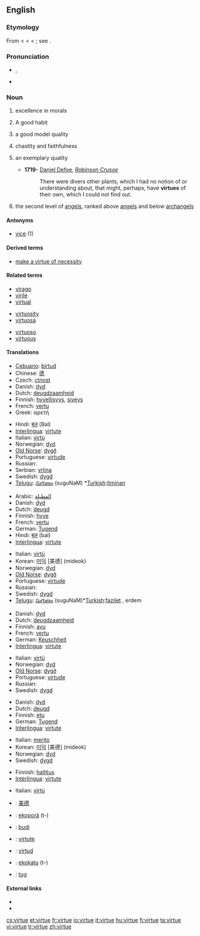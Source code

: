 ==English==

===Etymology===
From {{etyl|enm}} {{term|vertu}} < {{etyl|fro}} {{term|vertu}} < {{etyl|la}} {{term|virtus||the qualities of a man, strength, courage, bravery, capacity, worth, manlinen, applied to physical and intellectual excellecence; also of moral excellence, virtue, morality}} < {{term|vir||man}}; see {{term|virile}}.

===Pronunciation===
* {{enPR|vûrʹtū|vûrʹcho̅o̅}}, {{IPA|/ˈvɝ.tju/|/ˈvɝ.ʧu/}}
* {{audio|en-us-virtue.ogg|Audio (US)}}

===Noun===
{{en-noun|s|-}}

# {{uncountable}} excellence in morals
# {{countable}} A good habit
# {{countable}} a good model quality
# {{uncountable}} chastity and faithfulness
# {{countable}} an exemplary quality
#* '''1719-''' [[w:Daniel Defoe|Daniel Defoe]], ''[[w:Robinson Crusoe|Robinson Crusoe]]''
#*: There were divers other plants, which I had no notion of or understanding about, that might, perhaps, have '''virtues''' of their own, which I could not find out.
# {{context|Christian|_|[[angelology]]|biblical tradition}} the second level of [[angel]]s, ranked above [[angel]]s and below [[archangel]]s

====Antonyms====
* [[vice]] (1)

====Derived terms====
{{rel-top3|Terms derived from "virtue"}}
* [[make a virtue of necessity]]
{{rel-mid3}}
{{rel-mid3}}
{{rel-bottom}}

====Related terms====
{{rel-top3|Terms etymologically related to "virtue"}}
* [[virago]]
* [[virile]]
* [[virtual]]
{{rel-mid3}}
* [[virtuosity]]
* [[virtuosa]]
{{rel-mid3}}
* [[virtuoso]]
* [[virtuous]]
{{rel-bottom}}

====Translations====
{{trans-top|excellence in morals}}
* [[Cebuano]]: [[birtud]]
* Chinese: [[德]]
* Czech: [[ctnost]] {{f}}
* Danish: [[dyd]] {{c}}
* Dutch: [[deugdzaamheid]] {{f}}
* Finnish: [[hyvellisyys]], [[siveys]]
* French: [[vertu]] {{f}}
* Greek: αρετή {{f}}
{{trans-mid}}
* Hindi: [[बल]] (Bal)
* [[Interlingua]]: [[virtute]]
* Italian: [[virtù]] {{f}}
* Norwegian: [[dyd]] {{m}}
* [[Old Norse]]: [[dygð]] {{f}}
* Portuguese: [[virtude]] {{f}}
* Russian: {{t|ru|добродетель|f|sc=Cyrl|tr=dobrod'ét'el'}}
* Serbian: [[vrlina]] {{f}}
* Swedish: [[dygd]]
* [[Telugu]]: [[సుగుణం]] (suguNaM) *[[Turkish]]:[[itminan]]
{{trans-bottom}}

{{trans-top|a good model quality}}
* Arabic: [[الفظيلة]]
* Danish: [[dyd]] {{c}}
* Dutch: [[deugd]] {{f}}
* Finnish: [[hyve]]
* French: [[vertu]] {{f}}
* German: [[Tugend]] {{f}}
* Hindi: [[बल]] (bal)
* [[Interlingua]]: [[virtute]]
{{trans-mid}}
* Italian: [[virtù]] {{f}}
* Korean: [[미덕]] [美德] (mideok)
* Norwegian: [[dyd]] {{m}}
* [[Old Norse]]: [[dygð]] {{f}}
* Portuguese: [[virtude]] {{f}}
* Russian: {{t|ru|достоинство|n|sc=Cyrl|tr=dostóinstvo}}
* Swedish: [[dygd]]
* [[Telugu]]: [[సుగుణం]] (suguNaM)*[[Turkish]]:[[fazilet]] , erdem
{{trans-bottom}}

{{trans-top|chastity and faithfulness}}
* Danish: [[dyd]] {{c}}
* Dutch: [[deugdzaamheid]] {{f}}
* Finnish: [[avu]]
* French: [[vertu]] {{f}}
* German: [[Keuschheit]] {{f}}
* [[Interlingua]]: [[virtute]]
{{trans-mid}}
* Italian: [[virtù]] {{f}}
* Norwegian: [[dyd]] {{m}}
* [[Old Norse]]: [[dygð]] {{f}}
* Portuguese: [[virtude]] {{f}}
* Russian: {{t|ru|добродетель|f|sc=Cyrl|tr=dobrod'ét'el'}}
* Swedish: [[dygd]]
{{trans-bottom}}

{{trans-top|an exemplary quality}}
* Danish: [[dyd]] {{c}}
* Dutch: [[deugd]] {{f}}
* Finnish: [[etu]]
* German: [[Tugend]] {{f}}
* [[Interlingua]]: [[virtute]]
{{trans-mid}}
* Italian: [[merito]] {{m}}
* Korean: [[미덕]] [美德] (mideok)
* Norwegian: [[dyd]] {{m}}
* Swedish: [[dygd]]
{{trans-bottom}}

{{trans-top|in angelology}}
* Finnish: [[hallitus]]
* [[Interlingua]]: [[virtute]]
{{trans-mid}}
* Italian: [[virtù]] {{f}}
{{trans-bottom}}

{{checktrans-top}}
* {{ttbc|Chinese}}: [[美德]]
* {{ttbc|Guaraní}}: [[ekoporã]] (t-)
* {{ttbc|Indonesian}}: [[budi]]
* {{ttbc|Romanian}}: [[virtute]] {{f}}
* {{ttbc|Spanish}}: [[virtud]] {{f}}
* {{ttbc|Tupinambá}}: [[ekokatu]] (t-)
* {{ttbc|Volapük}}: [[tug]]
{{trans-bottom}}

====External links====
* {{R:Webster 1913}}
* {{R:Century 1911}}

[[cs:virtue]]
[[et:virtue]]
[[fr:virtue]]
[[io:virtue]]
[[it:virtue]]
[[hu:virtue]]
[[fi:virtue]]
[[ta:virtue]]
[[vi:virtue]]
[[tr:virtue]]
[[zh:virtue]]